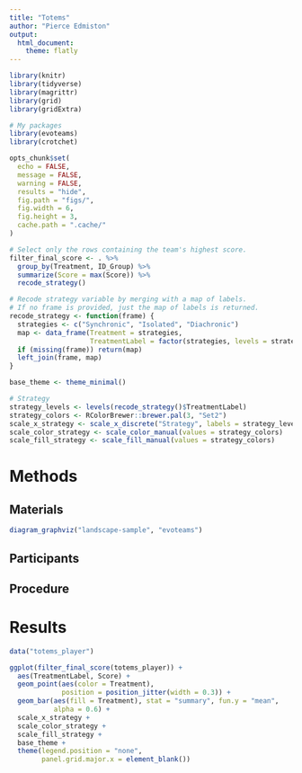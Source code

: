 ```yaml
---
title: "Totems"
author: "Pierce Edmiston"
output:
  html_document:
    theme: flatly
---
```


```r
library(knitr)
library(tidyverse)
library(magrittr)
library(grid)
library(gridExtra)

# My packages
library(evoteams)
library(crotchet)

opts_chunk$set(
  echo = FALSE,
  message = FALSE,
  warning = FALSE,
  results = "hide",
  fig.path = "figs/",
  fig.width = 6,
  fig.height = 3,
  cache.path = ".cache/"
)
```

```r
# Select only the rows containing the team's highest score.
filter_final_score <- . %>%
  group_by(Treatment, ID_Group) %>%
  summarize(Score = max(Score)) %>%
  recode_strategy()

# Recode strategy variable by merging with a map of labels.
# If no frame is provided, just the map of labels is returned.
recode_strategy <- function(frame) {
  strategies <- c("Synchronic", "Isolated", "Diachronic")
  map <- data_frame(Treatment = strategies,
                    TreatmentLabel = factor(strategies, levels = strategies))
  if (missing(frame)) return(map)
  left_join(frame, map)
}
```

```r
base_theme <- theme_minimal()

# Strategy
strategy_levels <- levels(recode_strategy()$TreatmentLabel)
strategy_colors <- RColorBrewer::brewer.pal(3, "Set2")
scale_x_strategy <- scale_x_discrete("Strategy", labels = strategy_levels)
scale_color_strategy <- scale_color_manual(values = strategy_colors)
scale_fill_strategy <- scale_fill_manual(values = strategy_colors)
```

# Methods

## Materials

```r
diagram_graphviz("landscape-sample", "evoteams")
```

## Participants

## Procedure

# Results

```r
data("totems_player")

ggplot(filter_final_score(totems_player)) +
  aes(TreatmentLabel, Score) +
  geom_point(aes(color = Treatment),
             position = position_jitter(width = 0.3)) +
  geom_bar(aes(fill = Treatment), stat = "summary", fun.y = "mean",
           alpha = 0.6) +
  scale_x_strategy +
  scale_color_strategy +
  scale_fill_strategy +
  base_theme +
  theme(legend.position = "none",
        panel.grid.major.x = element_blank())
```
